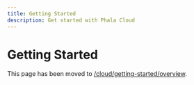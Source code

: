 ```yaml
---
title: Getting Started
description: Get started with Phala Cloud
---
```


# Getting Started

This page has been moved to [/cloud/getting-started/overview](/cloud/getting-started/overview).